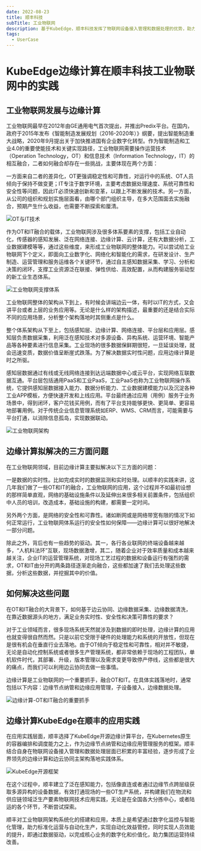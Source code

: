 ```yaml
---
date: 2022-08-23
title: 顺丰科技
subTitle: 工业物联网
description: 基于KubeEdge，顺丰科技发挥了物联网设备接入管理和数据处理的优势，助力标准化运营与自动化生产，实现自动化效益管控。
tags:
  - UserCase
---
```


# KubeEdge边缘计算在顺丰科技工业物联网中的实践

## 工业物联网发展与边缘计算

工业物联网最早在2012年由GE通用电气首次提出，并推出Predix平台。在国内，政府于2015年发布《智能制造发展规划（2016-2020年）》纲要，提出智能制造重大战略，2020年9月提出关于加快推进国有企业数字化转型。作为智能制造和工业4.0的重要使能技术和关键实现路径，工业物联网需要操作运营技术（Operation Technology，OT）和信息技术（Information Technology，IT）的相互融合，二者如何融合却存在一些挑战，主要体现在两个方面：

一方面来自二者的差异化，OT更强调稳定性和可靠性，对运行中的系统、OT人员倾向于保持不做变更；IT专注于数字环境，主要考虑数据处理速度、系统可靠性和安全性等问题，因此IT必须快速创新和变革，以跟上不断发展的技术。另一方面，从公司的组织和规划实施层面看，由哪个部门组织主导，在多大范围面去实施融合，预期产生什么收益，也需要不断探索和厘清。

![OT与IT技术](/img/casestudies/sf-tech/OT-IT.png)

作为OT和IT融合的载体，工业物联网涉及很多体系要素的支撑，包括工业自动化，传感器的感知发展、泛在网络连接、边缘计算、云计算，还有大数据分析，工业数据建模等等，通过这些维度，来形成工业物联网的整体能力。可以尝试给工业物联网下个定义，即面向工业数字化、网络化和智能化的需求，在研发设计、生产制造、运营管理和服务运维各个关键环节，通过自主感知数据采集、学习、分析和决策的闭环，支撑工业资源泛在联接、弹性供给、高效配置，从而构建服务驱动型的新工业生态体系。

![工业物联网支撑体系](/img/casestudies/sf-tech/IIOT-system.png)

工业物联网整体的架构从下到上，有时候会讲端边云一体，有时以IT的方式，又会讲平台或者上层的业务应用等。无论是什么样的架构描述，最重要的还是结合实际不同的应用场景，分析整个架构落地时其侧重点是什么。


整个体系架构从下至上，包括感知层、边缘计算、网络连接、平台层和应用层。感知层负责数据采集，利用泛在感知技术对多源设备、异构系统、运营环境、智能产品等各种要素进行信息采集。工业现场的很多数据保鲜期很短，一旦延误处理，就会迅速变质，数据价值呈断崖式跌落。为了解决数据实时性问题，应用边缘计算是时之所驱。

感知层数据通过有线或无线网络连接到达远端数据中心或云平台，实现网络互联数据互通。平台层包括通用PaaS和工业PaaS，工业PaaS也称为工业物联网操作系统，它提供感知层数据接入能力、数据分析能力、工业数据建模能力以及沉淀各种工业APP模板，方便快速开发和上线应用。平台最终通过应用（用例）服务于业务场景中，得到闭环，客户花钱买用例，而有了平台支持能够更快、更简单、更容易地部署用例。对于传统企业信息管理系统如ERP、WMS、CRM而言，可能需要与平台打通，以消除信息孤岛，实现数据联动。

![工业物联网架构](/img/casestudies/sf-tech/IIOT-arch.png)

## 边缘计算拟解决的三方面问题

在工业物联网领域，目前边缘计算主要拟解决以下三方面的问题：

一是数据的实时性。比如完成实时的数据监测和实时处理。以顺丰的实践来讲，这几年我们做了一些OT和IT的融合，工业物联网的应用，这个过程并不如最初设想的那样简单直观，网络的基础设施条件以及延伸出来很多相关前置条件，包括组织中人员的培训，改造成本，基础设施的构建，都需要一定时间。

另外两个方面，是网络的安全性和可靠性。诸如断网或是网络带宽有限的情况下如何正常运行，工业物联网体系运行的安全性如何保障——边缘计算可以很好地解决一部分问题。

除此之外，背后也有一些趋势的驱动。其一，各行各业联网的终端设备越来越多，“人机料法环”互联，现场数据激增，其二，随着企业对于效率质量和成本越来越关注，企业IT的运营管理系统，对现场工艺过程的数据和设备运行有强烈的需求，OT和IT由分开的两条路径逐渐走向融合，这些都加速了我们去处理这些数据，分析这些数据，并挖掘其中的价值。

## 如何解决这些问题

在OT和IT融合的大背景下，如何基于边云协同、边缘数据采集、边缘数据清洗，在靠近数据源头的地方，满足业务实时性、安全性和决策可靠性的要求？

对于工业领域而言，很多现场系统天然就涉及到数据的即时处理，边缘计算的应用也就变得很自然而然。只是以前它受限于硬件的处理能力和系统的开放性，但现在是很有机会在垂直行业去落地。由于OT倾向于稳定性和可靠性，相对并不敏捷，无论是自动化控制系统或者很多生产管理系统，都非常依赖于现场的工程团队，单机软件时代，其部署、升级，版本管理以及需求变更导致停产停线，这些都是很大的痛点，而我们可以利用边云协同去做一些事情。

边缘计算是工业物联网的一个重要抓手，融合OT和IT。在具体实践落地时，通常包括以下内容：边缘节点纳管和边缘应用管理，子设备接入，边缘数据处理。

![边缘计算-OT和IT融合的重要抓手](/img/casestudies/sf-tech/edgecomputing-OT.png)

## 边缘计算KubeEdge在顺丰的应用实践

在应用实践层面，顺丰选择了KubeEdge开源边缘计算平台，在Kubernetes原生的容器编排和调度能力之上，作为边缘节点纳管和边缘应用管理服务的框架。顺丰结合自身在物联网设备接入管理和数据处理层面已积累的丰富经验，逐步形成了业界领先的边缘计算和边云协同主架构落地实践体系。

![KubeEdge开源框架](/img/casestudies/sf-tech/kubeedge-arch.png)

在这个过程中，顺丰建立了泛在感知能力，包括像直连或者通过边缘节点跨层级获取多源异构的设备数据，有效打通现场的一些OT生产系统，并构建我们在物流和供应链领域泛生产要素物联网技术应用实践，无论是在全国各大分拣中心，或者陆运的各个环节，不断尝试探索。

顺丰对工业物联网架构系统化的搭建和应用，本质上是希望通过数字化监控与智能化管理，助力标准化运营与自动化生产，实现自动化效益管控，同时实现人员效能的提升，即通过数据驱动，以完成核心业务的数字化和价值化，助力集团运营持续改善。